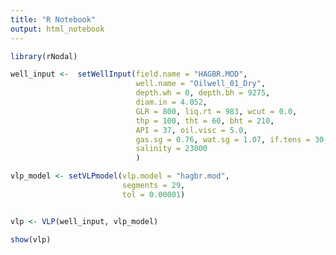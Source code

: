 ```yaml
---
title: "R Notebook"
output: html_notebook
---
```


```r
library(rNodal)

well_input <-  setWellInput(field.name = "HAGBR.MOD", 
                            well.name = "Oilwell_01_Dry", 
                            depth.wh = 0, depth.bh = 9275, 
                            diam.in = 4.052, 
                            GLR = 800, liq.rt = 983, wcut = 0.0, 
                            thp = 100, tht = 60, bht = 210, 
                            API = 37, oil.visc = 5.0, 
                            gas.sg = 0.76, wat.sg = 1.07, if.tens = 30, 
                            salinity = 23000
                            )

vlp_model <- setVLPmodel(vlp.model = "hagbr.mod", 
                         segments = 29, 
                         tol = 0.00001)


vlp <- VLP(well_input, vlp_model)

show(vlp)
```

